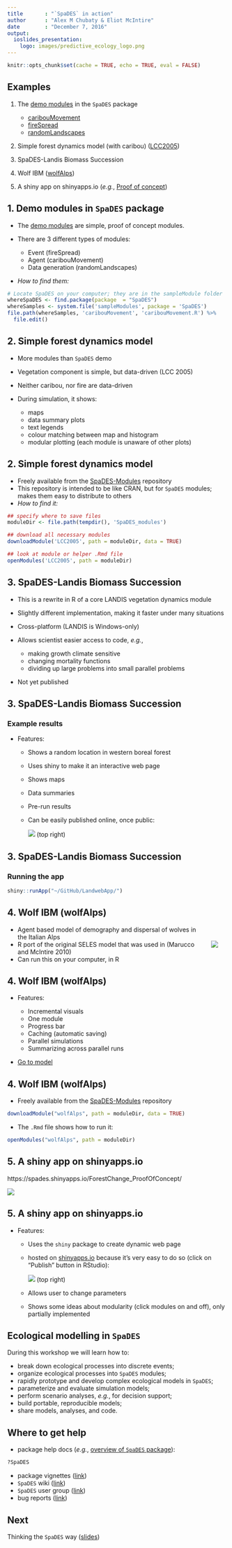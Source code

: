 ---
title       : "`SpaDES` in action"
author      : "Alex M Chubaty & Eliot McIntire"
date        : "December 7, 2016"
output:
  ioslides_presentation:
    logo: images/predictive_ecology_logo.png
---

```{r setup, include=FALSE}
knitr::opts_chunk$set(cache = TRUE, echo = TRUE, eval = FALSE)
```

## Examples
 
1. The [demo modules](https://github.com/PredictiveEcology/SpaDES/blob/master/inst/sampleModules/SpaDES_sampleModules/SpaDES_sampleModules.Rmd) in the `SpaDES` package
  
    - [caribouMovement](https://github.com/PredictiveEcology/SpaDES/blob/master/inst/sampleModules/caribouMovement/caribouMovement.R)  
    - [fireSpread](https://github.com/PredictiveEcology/SpaDES/blob/master/inst/sampleModules/fireSpread/fireSpread.R)  
    - [randomLandscapes](https://github.com/PredictiveEcology/SpaDES/blob/master/inst/sampleModules/randomLandscapes/randomLandscapes.R)  
            
2. Simple forest dynamics model (with caribou) ([LCC2005](http://htmlpreview.github.io/?https://github.com/PredictiveEcology/SpaDES-modules/blob/master/modules/LCC2005/LCC2005.html))

3. SpaDES-Landis Biomass Succession

4. Wolf IBM ([wolfAlps](http://htmlpreview.github.io/?https://github.com/PredictiveEcology/SpaDES-modules/blob/master/modules/wolfAlps/wolfAlps.html))

5. A shiny app on shinyapps.io (*e.g.*, [Proof of concept](https://spades.shinyapps.io/ForestChange_ProofOfConcept/))

## 1. Demo modules in `SpaDES` package

- The [demo modules](https://github.com/PredictiveEcology/SpaDES/blob/development/inst/sampleModules/SpaDES_sampleModules/SpaDES_sampleModules.Rmd) are simple, proof of concept modules.

- There are 3 different types of modules:

    - Event (fireSpread)
    - Agent (caribouMovement)
    - Data generation (randomLandscapes)
    
- *How to find them:*

```{r SampleModuleFiles}
# Locate SpaDES on your computer; they are in the sampleModule folder
whereSpaDES <- find.package(package  = "SpaDES")
whereSamples <- system.file('sampleModules', package = 'SpaDES')
file.path(whereSamples, 'caribouMovement', 'caribouMovement.R') %>%
  file.edit()
```

## 2. Simple forest dynamics model

- More modules than `SpaDES` demo
- Vegetation component is simple, but data-driven (LCC 2005)
- Neither caribou, nor fire are data-driven
- During simulation, it shows:

    - maps 
    - data summary plots 
    - text legends
    - colour matching between map and histogram
    - modular plotting (each module is unaware of other plots)

## 2. Simple forest dynamics model

- Freely available from the [SpaDES-Modules](http://github.com/PredictiveEcology/SpaDES-Modules) repository
- This repository is intended to be like CRAN, but for `SpaDES` modules; 
  makes them easy to distribute to others
- *How to find it:*

```{r LCC2005ModuleFiles}
## specify where to save files
moduleDir <- file.path(tempdir(), 'SpaDES_modules')

## download all necessary modules
downloadModule('LCC2005', path = moduleDir, data = TRUE)

## look at module or helper .Rmd file
openModules('LCC2005', path = moduleDir) 
```

## 3. SpaDES-Landis Biomass Succession 

- This is a rewrite in R of a core LANDIS vegetation dynamics module
- Slightly different implementation, making it faster under many situations
- Cross-platform (LANDIS is Windows-only)
- Allows scientist easier access to code, *e.g.*, 

    - making growth climate sensitive
    - changing mortality functions
    - dividing up large problems into small parallel problems

- Not yet published
    
## 3. SpaDES-Landis Biomass Succession 

### Example results

- Features:

    - Shows a random location in western boreal forest
    - Uses shiny to make it an interactive web page
    - Shows maps
    - Data summaries
    - Pre-run results
    - Can be easily published online, once public:
    
        ![](images/screenshot-rstudio-publish.png) (top right)

## 3. SpaDES-Landis Biomass Succession 

### Running the app

```{r LandwebApp}
shiny::runApp("~/GitHub/LandwebApp/")
```


## 4. Wolf IBM (wolfAlps)

<div class="align-right" style="float:right; margin: 20px">
  ![](images/wolves.jpg)
</div>
  
- Agent based model of demography and dispersal of wolves in the Italian Alps
- R port of the original SELES model that was used in (Marucco and McIntire 2010)
- Can run this on your computer, in R

## 4. Wolf IBM (wolfAlps)

- Features:

    - Incremental visuals
    - One module
    - Progress bar
    - Caching (automatic saving)
    - Parallel simulations
    - Summarizing across parallel runs

- [Go to model](http://htmlpreview.github.io/?https://github.com/PredictiveEcology/SpaDES-modules/blob/master/modules/wolfAlps/wolfAlps.html)
    
## 4. Wolf IBM (wolfAlps)

- Freely available from the [SpaDES-Modules](http://github.com/PredictiveEcology/SpaDES-Modules) repository

```{r dl-wolf}
downloadModule("wolfAlps", path = moduleDir, data = TRUE)
```

- The `.Rmd` file shows how to run it:

```{r rmd-wolf}
openModules("wolfAlps", path = moduleDir)
```

## 5. A shiny app on shinyapps.io

  https://spades.shinyapps.io/ForestChange_ProofOfConcept/
  
<div class="centered">
![](images/screenshot-proof-of-concept-app.png)
</div>

## 5. A shiny app on shinyapps.io

- Features:

    - Uses the `shiny` package to create dynamic web page
    - hosted on [shinyapps.io](http://www.shinyapps.io/) because it's very easy to do so (click on "Publish" button in RStudio):
    
        ![](images/screenshot-rstudio-publish.png) (top right)
    
    - Allows user to change parameters
    - Shows some ideas about modularity (click modules on and off), only partially implemented

## Ecological modelling in `SpaDES`

During this workshop we will learn how to:

- break down ecological processes into discrete events;
- organize ecological processes into `SpaDES` modules;
- rapidly prototype and develop complex ecological models in `SpaDES`;
- parameterize and evaluate simulation models;
- perform scenario analyses, *e.g.*, for decision support;
- build portable, reproducible models;
- share models, analyses, and code.

## Where to get help

- package help docs (*e.g.*, [overview of `SpaDES` package](http://www.rdocumentation.org/packages/SpaDES/versions/1.2.0/topics/SpaDES-package)):

```{r help, eval=FALSE}
?SpaDES
```

- package vignettes ([link](https://github.com/PredictiveEcology/SpaDES/wiki/Help-Vignettes))
- `SpaDES` wiki ([link](https://github.com/PredictiveEcology/SpaDES/wiki/))
- `SpaDES` user group ([link](https://groups.google.com/d/forum/spades-users))
- bug reports ([link](https://github.com/PredictiveEcology/SpaDES/issues/))

## Next

Thinking the `SpaDES` way ([slides](http://Rpubs.com/PredictiveEcology/SpaDES-Intro-02-thinking-the-spades-way))

